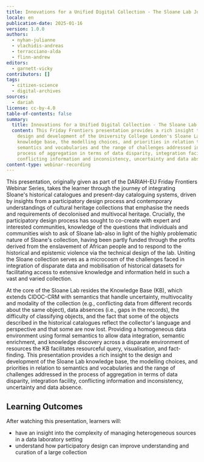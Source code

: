 ```yaml
---
title: Innovations for a Unified Digital Collection - The Sloane Lab Journey
locale: en
publication-date: 2025-01-16
version: 1.0.0
authors:
  - nyhan-julianne
  - vlachidis-andreas
  - terracciano-alda
  - flinn-andrew
editors:
  - garnett-vicky
contributors: []
tags:
  - citizen-science
  - digital-archives
sources:
  - dariah
license: cc-by-4.0
table-of-contents: false
summary:
  title: Innovations for a Unified Digital Collection - The Sloane Lab Journey
  content: This Friday Frontiers presentation provides a rich insight to the
    design and development of the University College London's Sloane Lab
    knowledge base, the modelling choices, and priorities in relation to
    semantics and vocabularies and the range of challenges addressed in the
    process of aggregation in terms of data disparity, integration facility,
    conflicting information and inconsistency, uncertainty and data absence.
content-type: webinar-recording
---
```

This presentation, originally given as part of the DARIAH-EU Friday Frontiers Webinar Series, takes the learner through the journey of integrating Sloane's historical catalogues and present-day cataloguing systems, driven by insights from a participatory design process and contemporary understandings of cultural heritage collections that emphasise the needs and requirements of decolonised and multivocal heritage. Crucially, the participatory design process has sought to co-create with expert and interested communities, knowledge of the questions that individuals and communities wish to ask of Sloane lab-also in light of the highly problematic nature of Sloane's collection, having been partly funded through the profits derived from the enslavement of African people and to respond to the historical and epistemic violence via the technical design of the lab. Uniting the Sloane collection serves as a microcosm of the challenges faced in integration of disparate data and mobilisation of historical datasets for facilitating access to extensive knowledge and information held in such a vast and varied collection.

At the core of the Sloane Lab resides the Knowledge Base (KB), which extends CIDOC-CRM with semantics that handle uncertainty, multivocality and modality of the collection (e.g., conflicting data from different records about the same object), data absences (i.e., gaps in the records), the difficulty of classifying objects, and the fact that some of the objects described in the historical catalogues reflect the collector's language and perspective and that some are now lost. Providing a homogeneous data environment using formal semantics to allow data integration, semantic enrichment, and knowledge discovery across a disparate environment of resources the KB facilitates resourceful query, visualisation, and fact-finding. This presentation provides a rich insight to the design and development of the Sloane Lab knowledge base, the modelling choices, and priorities in relation to semantics and vocabularies and the range of challenges addressed in the process of aggregation in terms of data disparity, integration facility, conflicting information and inconsistency, uncertainty and data absence.

## Learning Outcomes

After watching this presentation, learners will:

* have an insight into the complexity of managing heterogeneous sources in a data laboratory setting
* understand how participatory design can improve understanding and curation of a large collection

<VideoCard provider="youtube" id="https://youtu.be/MtxzC90bhq0" title="Innovations for a Unified Digital Collection - The Sloane Lab Journey" image="/assets/content/assets/en/resources/hosted/innovations-for-a-unified-digital-collection-the-sloane-lab-journey/sloane-lab-thumbnail-png" subtitle="Click here to view" />
